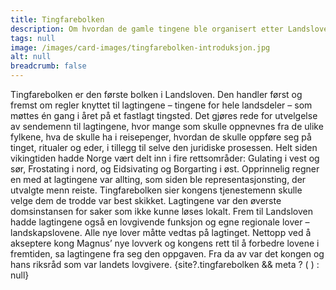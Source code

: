 ```yaml
---
title: Tingfarebolken
description: Om hvordan de gamle tingene ble organisert etter Landsloven ble vedtatt
tags: null
image: /images/card-images/tingfarebolken-introduksjon.jpg
alt: null
breadcrumb: false
---
```



<SitatHero 
    title='Tingfarebolken' 
    ingress='«Hvis noen ikke får retten sin hjemme i bygdene eller hos lagmannen, da skal saksøkeren stevne til lagtinget den han ikke får rett av.»'  
    footer='Tingfarebolken, kapittel 10'
/>

<Spacer height={6}/>

<Container stil="firstletter text-left text-xl" columns={2} margin={10}>
    Tingfarebolken er den første bolken i Landsloven. Den handler først og fremst om regler knyttet til lagtingene – tingene for hele landsdeler – som møttes én gang i året på et fastlagt tingsted. Det gjøres rede for utvelgelse av sendemenn til lagtingene, hvor mange som skulle oppnevnes fra de ulike fylkene, hva de skulle ha i reisepenger, hvordan de skulle oppføre seg på tinget, ritualer og eder, i tillegg til selve den juridiske prosessen. Helt siden vikingtiden hadde Norge vært delt inn i fire rettsområder: Gulating i vest og sør, Frostating i nord, og Eidsivating og Borgarting i øst. Opprinnelig regner en med at lagtingene var allting, som siden ble representasjonsting, der utvalgte menn reiste. Tingfarebolken sier kongens tjenestemenn skulle velge dem de trodde var best skikket. Lagtingene var den øverste domsinstansen for saker som ikke kunne løses lokalt. Frem til Landsloven hadde lagtingene også en lovgivende funksjon og egne regionale lover – landskapslovene. Alle nye lover måtte vedtas på lagtinget. Nettopp ved å akseptere kong Magnus’ nye lovverk og kongens rett til å forbedre lovene i fremtiden, sa lagtingene fra seg den oppgaven. Fra da av var det kongen og hans riksråd som var landets lovgivere.
  </Container>

<Container>
    {site?.tingfarebolken && meta ? (
    <SubTextsCards items={site.tingfarebolken} meta={meta}  />
  ) : null}
</Container>


<Spacer height={10}/>



